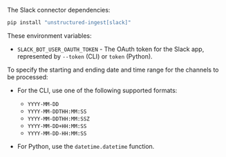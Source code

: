The Slack connector dependencies:

```bash
pip install "unstructured-ingest[slack]"
```


<AdditionalIngestDependencies />

These environment variables:

- `SLACK_BOT_USER_OAUTH_TOKEN` - The OAuth token for the Slack app, represented by `--token` (CLI) or `token` (Python).

To specify the starting and ending date and time range for the channels to be processed:

- For the CLI, use one of the following supported formats: 

  - `YYYY-MM-DD`
  - `YYYY-MM-DDTHH:MM:SS`
  - `YYYY-MM-DDTHH:MM:SSZ`
  - `YYYY-MM-DD+HH:MM:SS`
  - `YYYY-MM-DD-HH:MM:SS`

- For Python, use the `datetime.datetime` function.

